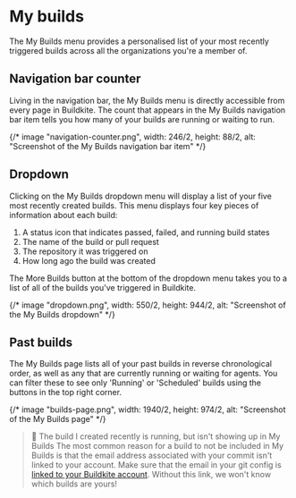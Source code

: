 # My builds

The My Builds menu provides a personalised list of your most recently triggered builds across all the organizations you're a member of.


## Navigation bar counter

Living in the navigation bar, the My Builds menu is directly accessible from every page in Buildkite. The count that appears in the My Builds navigation bar item tells you how many of your builds are running or waiting to run.

{/* image "navigation-counter.png", width: 246/2, height: 88/2, alt: "Screenshot of the My Builds navigation bar item" */}

## Dropdown

Clicking on the My Builds dropdown menu will display a list of your five most recently created builds. This menu displays four key pieces of information about each build:

1. A status icon that indicates passed, failed, and running build states
2. The name of the build or pull request
3. The repository it was triggered on
4. How long ago the build was created

The More Builds button at the bottom of the dropdown menu takes you to a list of all of the builds you've triggered in Buildkite.

{/* image "dropdown.png", width: 550/2, height: 944/2, alt: "Screenshot of the My Builds dropdown" */}

## Past builds

The My Builds page lists all of your past builds in reverse chronological order, as well as any that are currently running or waiting for agents. You can filter these to see only 'Running' or 'Scheduled' builds using the buttons in the top right corner.

{/* image "builds-page.png", width: 1940/2, height: 974/2, alt: "Screenshot of the My Builds page" */}

>🚧 The build I created recently is running, but isn't showing up in My Builds
> The most common reason for a build to not be included in My Builds is that the email address associated with your commit isn't linked to your account. Make sure that the email in your git config is <a href="/user/emails">linked to your Buildkite account</a>. Without this link, we won't know which builds are yours!
